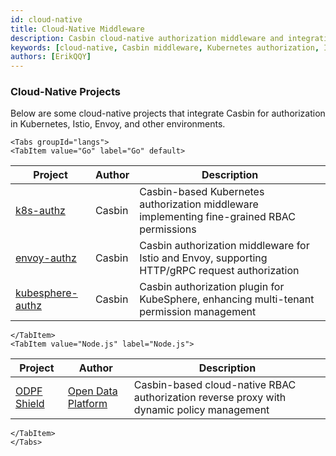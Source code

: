 ```yaml
---
id: cloud-native
title: Cloud-Native Middleware
description: Casbin cloud-native authorization middleware and integration solutions for Kubernetes, Istio, and Envoy
keywords: [cloud-native, Casbin middleware, Kubernetes authorization, Istio integration, Envoy authorization]
authors: [ErikQQY]
---
```


### Cloud-Native Projects

Below are some cloud-native projects that integrate Casbin for authorization in Kubernetes, Istio, Envoy, and other environments.

```mdx-code-block
<Tabs groupId="langs">
<TabItem value="Go" label="Go" default>
```

| Project | Author | Description |
|------------|----------|----------------------------------------------------------------|
[k8s-authz](https://github.com/casbin/k8s-authz) | Casbin | Casbin-based Kubernetes authorization middleware implementing fine-grained RBAC permissions
[envoy-authz](https://github.com/casbin/envoy-authz) | Casbin | Casbin authorization middleware for Istio and Envoy, supporting HTTP/gRPC request authorization
[kubesphere-authz](https://github.com/casbin/kubesphere-authz) | Casbin | Casbin authorization plugin for KubeSphere, enhancing multi-tenant permission management

```mdx-code-block
</TabItem>
<TabItem value="Node.js" label="Node.js">
```

| Project | Author | Description |
|--------|------|----------|
[ODPF Shield](https://github.com/odpf/shield) | [Open Data Platform](https://github.com/odpf) | Casbin-based cloud-native RBAC authorization reverse proxy with dynamic policy management

```mdx-code-block
</TabItem>
</Tabs>
